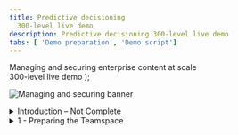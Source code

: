 ```yaml
---
title: Predictive decisioning
  300-level live demo
description: Predictive decisioning 300-level live demo
tabs: [ 'Demo preparation', 'Demo script']
---
```


  <span>
    Managing and securing enterprise content at scale<br/> 300-level live demo
  </span> );

![Managing and securing banner](./images/Managing-Securing-300-Script-GitHub-banner-12-15-21.jpg)

<span id="top"></span>

<details>

<summary>Introduction – Not Complete</summary>

<br/>

Today I’ll show how the IBM Cloud Pak for Business Automation provides the capabilities needed for stakeholders to work together on millions of documents across an entire enterprise. 

<br/>

You’ll see how we automatically increase document security using role-based access, accelerate content review using video bookmarks, and streamline content creation by merging or splitting documents. 

<br/>

The scenario uses a hiring use case to demonstrate using integrated workflows to access various candidate submissions (e.g., PDFs or videos), restricting access to sensitive information, and consolidating documents, approvals, and comments from across the team.

<br/>

Let’s get started!

<br/>

(Demo intro slides <a href="./business-automation-predictive-decisioning.pptx" target="_blank" rel="noreferrer">here</a>)

<br/>

</details>

<details>

<summary>1 - Preparing the Teamspace </summary>

<br/>

| **1.1** | **Create a new Teamspace** |
| :--- | :--- |
| **Narration** | Focus Corp’s HR department needed a way to organize job candidate documents and facilitate collaboration among hiring decision-makers. When a candidate submits a new application, the HR manager uses their enterprise content management system to create a Teamspace, a dedicated place to share information and collaborate. |
| **Action** &nbsp; 1.1.1 | Show the IBM Navigator screen that was opened during demo preparation. Sign in using the **Username**: henry and **Password**: Henry2022 (1). Click **Log in** (2). <br/><br/><img src="https://raw.githubusercontent.com/ibm-garage-tsa/platinum-demos/master/src/pages/300-/images/Script1.png" width="800" /> |
| **Action** &nbsp; 1.1.2 | Click the **Teamspaces** tile. <br/><br/><img src="https://raw.githubusercontent.com/ibm-garage-tsa/platinum-demos/master/src/pages/300-business-automation-managing-securing-enterprise-content-at-scale/images/Script2.png" width="800" /> |
| **Action** &nbsp; 1.1.3 | Click **New Teamspace**. <br/><br/><img src="https://raw.githubusercontent.com/ibm-garage-tsa/platinum-demos/master/src/pages/300-business-automation-managing-securing-enterprise-content-at-scale/images/Script3.png" width="800" /> |
| **Action** &nbsp; 1.1.4 | Enter **“John Doe initial”** (1) as the **Teamspace name** and click **Select Users** (2). Make sure the **Teamspace template** is **FC Hiring TeamSpace Template** (3). <br/><br/><img src="https://raw.githubusercontent.com/ibm-garage-tsa/platinum-demos/master/src/pages/300-business-automation-managing-securing-enterprise-content-at-scale/images/Script4.png" width="800" /> |
| **Narration** | Now that the Teamspace is created, the HR manager provides access to the hiring and payroll managers so they can collaborate during the candidate evaluation. |
| **Action** &nbsp; 1.1.5 | Click **Add Users and Groups...**<br/><br/><img src="https://raw.githubusercontent.com/ibm-garage-tsa/platinum-demos/master/src/pages/300-business-automation-managing-securing-enterprise-content-at-scale/images/Script5.png" width="800" /> |
| **Action** &nbsp; 1.1.6 | Type **debby** in the search area (1) and click the **magnifier** icon (2).<br/><br/><img src="https://raw.githubusercontent.com/ibm-garage-tsa/platinum-demos/master/src/pages/300-business-automation-managing-securing-enterprise-content-at-scale/images/Script6.png" width="800" /> |
| **Action** &nbsp; 1.1.7 | Select **debby** (1) and click the **right-facing arrow** (2) to move the HR manager from the **Available** list to the **Selected** list.<br/><br/><img src="https://raw.githubusercontent.com/ibm-garage-tsa/platinum-demos/master/src/pages/300-business-automation-managing-securing-enterprise-content-at-scale/images/Script7.png" width="800" /> |
| **Action** &nbsp; 1.1.8 | Repeat the previous steps to add **patrick**, the payroll manager, to the **Selected** list (1). Click **OK** (2). <br/><br/><img src="https://raw.githubusercontent.com/ibm-garage-tsa/platinum-demos/master/src/pages/300-business-automation-managing-securing-enterprise-content-at-scale/images/Script8.png" width="800" /> |
| **Action** &nbsp; 1.1.9 | Select **Member** (1) in the **Roles** menu and click **Add** (2).<br/><br/><img src="https://raw.githubusercontent.com/ibm-garage-tsa/platinum-demos/master/src/pages/300-business-automation-managing-securing-enterprise-content-at-scale/images/Script9.png" width="800" /> |
| **Action** &nbsp; 1.1.10 | Click **Finish**.<br/><br/><img src="https://raw.githubusercontent.com/ibm-garage-tsa/platinum-demos/master/src/pages/300-business-automation-managing-securing-enterprise-content-at-scale/images/Script10.png" width="800" /> |

| **1.2** | **Add files to share** |
| :--- | :--- |
| **Narration** | The Teamspace the HR manager created is based on the FC Hiring TeamSpace Template. The required HR forms were included when the HR manager set up the template. Each new Teamspace that uses this template will automatically be populated with the forms. |
| **Action** &nbsp; 1.2.1 | Click the **HR Documents** folder. <br/><br/><img src="https://raw.githubusercontent.com/ibm-garage-tsa/platinum-demos/master/src/pages/300-business-automation-managing-securing-enterprise-content-at-scale/images/Script11.png" width="800" /> |
| **Action** &nbsp; 1.2.2 | Point out the **HR Documents** folder is now open.<br/><br/><img src="https://raw.githubusercontent.com/ibm-garage-tsa/platinum-demos/master/src/pages/300-business-automation-managing-securing-enterprise-content-at-scale/images/Script12.png" width="800" /> |
| **Narration** | The applicant submitted several documents. The HR manager shares them with the rest of the hiring team through the Teamspace. The Teamspace now manages any access restrictions to these files. |
| **Action** &nbsp; 1.2.3 | Click the **Candidate files** folder. <br/><br/><img src="https://raw.githubusercontent.com/ibm-garage-tsa/platinum-demos/master/src/pages/300-business-automation-managing-securing-enterprise-content-at-scale/images/Script13.png" width="800" /> |
| **Narration** | The HR manager uploads the various documents to the applicant’s candidate files folder. He moves the files from his computer to the folder with a simple drag-and-drop.<br/><br/>When a document is added to the folder, a document entry form enables the HR manager to enter metadata that can be used later to quickly identify, classify, or search for the document. |
| **Action** &nbsp; 1.2.4 | Click the **John Doe Diploma.pdf** document and drag it from your local documents to the **John Doe / Candidate files** folder in IBM Navigator. <br/><br/><img src="https://raw.githubusercontent.com/ibm-garage-tsa/platinum-demos/master/src/pages/300-business-automation-managing-securing-enterprise-content-at-scale/images/Script14.png" width="800" /> |
|**Narration** | Working with HR, Focus Corp’s Content manager administrator had previously defined these metadata properties, such as the hiring department or the type of hiring process. The HR manager enters the document properties for each document he will add to the Teamspace. |
|**Action** &nbsp; 1.2.5 | Enter **“John Doe”** as the **Candidate Name** (1) and select **Diploma** as the **Document Type** (2). Select **false** for **Internal** (3). This indicates that the document is not internal. <br/><br/>Select **R&D** for the **Department Name** (4), set the **Application date** to the **current date** (5), and set **Express Hiring** to **false** (6). Click **Add** (7).<br/><br/><img src="https://raw.githubusercontent.com/ibm-garage-tsa/platinum-demos/master/src/pages/300-business-automation-managing-securing-enterprise-content-at-scale/images/Script15.png" width="800" /> |
|**Narration** | In the navigate view, team members can now add comments to the file, ‘like’ the file, or add it to their favorites. |
|**Action** &nbsp; 1.2.6 | Click the **navigate view** icon. <br/><br/><img src="https://raw.githubusercontent.com/ibm-garage-tsa/platinum-demos/master/src/pages/300-business-automation-managing-securing-enterprise-content-at-scale/images/Script16.png" width="800" /> |
|**Action** &nbsp; 1.2.7 | Click **John Doe Diploma.pdf**. <br/><br/><img src="https://raw.githubusercontent.com/ibm-garage-tsa/platinum-demos/master/src/pages/300-business-automation-managing-securing-enterprise-content-at-scale/images/Script17.png" width="800" /> |
|**Action** &nbsp; 1.2.8 | Point out the various actions (1), pre-defined **Properties** (2), and the **star** icon that adds the file to favorites (3).<br/><br/><img src="https://raw.githubusercontent.com/ibm-garage-tsa/platinum-demos/master/src/pages/300-business-automation-managing-securing-enterprise-content-at-scale/images/Script18.png" width="800" /> |
|**Narration** | The HR manager adds a video submitted by the applicant detailing their qualifications for the position to the content management system. |
|**Action** &nbsp; 1.2.9 | Drag-and-drop the **John Doe Video.mp4** file. <br/><br/><img src="https://raw.githubusercontent.com/ibm-garage-tsa/platinum-demos/master/src/pages/300-business-automation-managing-securing-enterprise-content-at-scale/images/Script19.png" width="800" /> |
|**Action** &nbsp; 1.2.10 | Enter **“John Doe”** as the **Candidate Name** (1) and select **Introduction Video** as the **Document Type** (2). Select **false** for **Internal** (3). This indicates that the document is not internal. Select **R&D** for the **Department Name** (4), set the **Application date** to the **current date** (5), and set **Express Hiring** to **false** (6). Click **Add** (7). <br/><br/><img src="https://raw.githubusercontent.com/ibm-garage-tsa/platinum-demos/master/src/pages/300-business-automation-managing-securing-enterprise-content-at-scale/images/Script20.png" width="800" /> |
|**Action** &nbsp; 1.2.11 | Click **John Doe Video.mp4**.<br/><br/><img src="https://raw.githubusercontent.com/ibm-garage-tsa/platinum-demos/master/src/pages/300-business-automation-managing-securing-enterprise-content-at-scale/images/Script21.png" width="800" /> |
|**Narration** | Decision makers wanted an easier way to access the pre-defined segments of videos submitted by candidates. Incorporating bookmarks allows hiring team members to access the relevant video content they need directly. |
|**Action** &nbsp; 1.2.12 | Click **Bookmarks**.<br/><br/><img src="https://raw.githubusercontent.com/ibm-garage-tsa/platinum-demos/master/src/pages/300-business-automation-managing-securing-enterprise-content-at-scale/images/Script22.png" width="800" /> |
|**Action** &nbsp; 1.2.13 | Click **New Bookmark**.<br/><br/><img src="https://raw.githubusercontent.com/ibm-garage-tsa/platinum-demos/master/src/pages/300-business-automation-managing-securing-enterprise-content-at-scale/images/Script23.png" width="800" /> |
|**Narration** | The HR manager adds bookmarks to the video to make it easier to find the individual responses. |
|**Action** &nbsp; 1.2.14 | Enter **“Intro”** (1) as the bookmark name, enter **“Tell me about yourself?”** (2) in the bookmark description, and click **OK** (3). <br/><br/><img src="https://raw.githubusercontent.com/ibm-garage-tsa/platinum-demos/master/src/pages/300-business-automation-managing-securing-enterprise-content-at-scale/images/Script24.png" width="800" /> |
|**Action** &nbsp; 1.2.15 | Close the IBM Navigator Viewer window. |
|**Narration** | The HR manager bookmarks the rest of the video and adds the applicant’s other documents to his candidate file. <br/><br/>Let’s jump ahead and see the Teamspace with all the documents properly added and documented. |
|**Action** &nbsp; 1.2.16 |  Click **Teamspaces**. <br/><br/><img src="https://raw.githubusercontent.com/ibm-garage-tsa/platinum-demos/master/src/pages/300-business-automation-managing-securing-enterprise-content-at-scale/images/Script25.png" width="800" /> |
|**Action** &nbsp; 1.2.17 | Click **John Doe**. <br/><br/><img src="https://raw.githubusercontent.com/ibm-garage-tsa/platinum-demos/master/src/pages/300-business-automation-managing-securing-enterprise-content-at-scale/images/Script26.png" width="800" /> |
|**Action** &nbsp; 1.2.18 | Click **Candidate Files**.<br/><br/><img src="https://raw.githubusercontent.com/ibm-garage-tsa/platinum-demos/master/src/pages/300-business-automation-managing-securing-enterprise-content-at-scale/images/Script27.png" width="800" /> |
|**Action** &nbsp; 1.2.19 | Click the **Magazine View** icon. <br/><br/><img src="https://raw.githubusercontent.com/ibm-garage-tsa/platinum-demos/master/src/pages/300-business-automation-managing-securing-enterprise-content-at-scale/images/Script28.png" width="800" /> |
|**Narration** |  Now the hiring team can collaborate on the applicant’s documents. |

| **1.3** | **Document redaction and annotation** |
| :--- | :--- |
| **Narration** | To adhere to Focus Corp privacy guidelines, HR must prevent unauthorized access to the applicant’s personal information, such as his home address.<br/><br/>The HR manager uses role-based redaction to automatically mask sensitive information based on the requester's role and their need to know. <br/><br/>The HR manager opens the applicant’s resume, selects the information to redact, and indicates it is private information. |
|**Action** &nbsp; 1.3.1 | Click **John Doe Resume.pdf** to open it in the document viewer.<br/><br/><img src="https://raw.githubusercontent.com/ibm-garage-tsa/platinum-demos/master/src/pages/300-business-automation-managing-securing-enterprise-content-at-scale/images/Script29.png" width="800" /> |
|**Action** &nbsp; 1.3.2 | Click the **redaction** icon, which is a darkened rectangle. <br/><br/><img src="https://raw.githubusercontent.com/ibm-garage-tsa/platinum-demos/master/src/pages/300-business-automation-managing-securing-enterprise-content-at-scale/images/Script30.png" width="800" /> |
|**Action** &nbsp; 1.3.3 | Redact the applicant’s email address, phone number, and address by drawing a rectangle around them using the redaction tool. <br/><br/><img src="https://raw.githubusercontent.com/ibm-garage-tsa/platinum-demos/master/src/pages/300-business-automation-managing-securing-enterprise-content-at-scale/images/Script31.png" width="800" /> |
|**Action** &nbsp; 1.3.4 | Right-click the redaction rectangle (1) and click the **document redaction reason** icon (2).<br/><br/><img src="https://raw.githubusercontent.com/ibm-garage-tsa/platinum-demos/master/src/pages/300-business-automation-managing-securing-enterprise-content-at-scale/images/Script32.png" width="800" /> |
|**Action** &nbsp; 1.3.5 | Select **Private Information** as the redaction reason (1) and click **OK** (2).<br/><br/><img src="https://raw.githubusercontent.com/ibm-garage-tsa/platinum-demos/master/src/pages/300-business-automation-managing-securing-enterprise-content-at-scale/images/Script33.png" width="800" /> |
| **Narration** | This hides the applicant’s personal information from users who do not have viewing rights. The hiring manager does not need this information and will not be able to see it.<br/><br/>Now the HR manager acknowledges that they have reviewed and verified the applicant's details by adding a notation on the document. |



| **Narration** | The HR manager uses pre-defined annotations to indicate to the team that he has verified that the applicant meets specific job criteria. |
|**Action** &nbsp; 1.3.7 | Click above the name on the document to add the annotation.<br/><br/><img src="https://raw.githubusercontent.com/ibm-garage-tsa/platinum-demos/master/src/pages/300-business-automation-managing-securing-enterprise-content-at-scale/images/Script35.png" width="800" /> |
| **Narration** | He changes the notation color to indicate that the applicant is eligible for a face-to-face interview. |
|**Action** &nbsp; 1.3.8 | Right-click the annotation (1), select the **text color** icon (2), and select orange (3).<br/><br/><img src="https://raw.githubusercontent.com/ibm-garage-tsa/platinum-demos/master/src/pages/300-business-automation-managing-securing-enterprise-content-at-scale/images/Script36.png" width="800" /> |
|**Action** &nbsp; 1.3.9 | Close the color selector view (1) and click anywhere in the document to erase the stamp configuration menu (2).<br/><br/><img src="https://raw.githubusercontent.com/ibm-garage-tsa/platinum-demos/master/src/pages/300-business-automation-managing-securing-enterprise-content-at-scale/images/Script37.png" width="800" /> |
|**Action** &nbsp; 1.3.10 | Click the **save** icon and then close the IBM Navigator Viewer window.<br/><br/><img src="https://raw.githubusercontent.com/ibm-garage-tsa/platinum-demos/master/src/pages/300-business-automation-managing-securing-enterprise-content-at-scale/images/Script38.png" width="800" /> |
|**Action** &nbsp; 1.3.11 | Click the **user** icon (1) and click **Log Out** (2) to exit IBM Navigator.<br/><br/><img src="https://raw.githubusercontent.com/ibm-garage-tsa/platinum-demos/master/src/pages/300-business-automation-managing-securing-enterprise-content-at-scale/images/Script39.png" width="800" /> |
 
<br/>

**[Go to top](#top)**

</details>